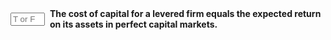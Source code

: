 ::: {.question-block}

<form onsubmit="event.preventDefault(); checkAnswerBox('module7_tf_q98','T')" style="display: flex; align-items: center; gap: 8px;">
  <input type="text" id="module7_tf_q98" name="module7_tf_q98" maxlength="1" placeholder="T or F" style="width: 55px;" data-correct-answer="T" /> 
  <label for="module7_tf_q98"><strong>The cost of capital for a levered firm equals the expected return on its assets in perfect capital markets.</strong></label>
</form>

<div id="feedback-module7_tf_q98" class="feedback" data-status="" style="display:none;">
This is TRUE. WACC equals Ra = Ru under MM assumptions.
</div>

:::